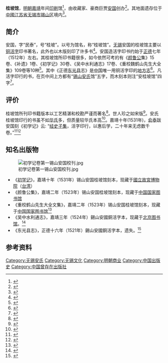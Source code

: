 '''桂坡馆'''，[[明朝|明朝]][[嘉靖|嘉靖]]年间[[印刷|印刷]]馆<ref>{{cite book|title=文献|author= 北京图书馆|year= 1987|publisher= 书目文献出版社|page= 222}}</ref>，由收藏家、豪商巨贾[[安国_(明朝收藏家)|安国]]创办<ref>{{cite book|title=中华印刷通史|author= 郑如斯|year= 1999|publisher= 印刷工业出版社|page= 344}}</ref>。其地面遗存位于[[中華人民共和國|中國]][[江苏省|江苏省]][[无锡市|无锡市]][[锡山区|锡山区]]境内<ref>{{cite book|title=中国考古集成: 宋元明清|volume= 24|author1= 孙海|author2= 蔺新建|year= 2006|publisher= [[中州古籍出版社|中州古籍出版社]]|page= 704}}</ref>。

== 简介 ==
安国，字“民泰”，号“桂坡”。以号为馆名，称“桂坡馆”。[[无锡|无锡]]安国的桂坡馆主要以[[活字印刷术|铜活字]]印书著名，此外也以木版刻印了许多书<ref>{{cite book|title=明史研究论丛|volume= 7|author= [[中国社会科学院|中国社会科学院]]明史研究室|year= 2007|publisher= [[江苏人民出版社|江苏人民出版社]]|page= 206}}</ref>。安国造活字印书约始于[[正德_(明朝)|正德]]七年（1512年）左右。其桂坡馆所印书籍很多，如今依然可考的有《[[顏魯公|颜鲁公]]集》15卷、《补遗》1卷、《初学记》30卷、《吴中水利通志》17卷、《重校魏鹤山先生大全集》109卷等10种<ref>{{cite web|url= https://terms.naer.edu.tw/detail/1682819/|date= 1999-05|accessdate= 2021-04-10|author= 周敏|title= 安國(1481-1534)|website= [[國家教育研究院|国家教育研究院]]|archive-date= 2021-04-13|archive-url= https://web.archive.org/web/20210413051603/https://terms.naer.edu.tw/detail/1682819/|dead-url= no}}</ref>。其中《正德[[东光县|东光县]]志》是[[中国|中国]]唯一用铜活字印的[[地方志|地方志]]<ref>{{cite book|title=中国古典文献学概论|author= 王俊杰|year= 2006|publisher= [[齊魯書社|齐鲁书社]]|page= 52}}</ref>。凡活字印行的书，在页中间上方都有“[[胶山安黄氏|锡山安氏]]馆”五字，而木刻本则注“安桂坡馆”四字<ref>{{cite book|title=无锡人杰|author= 郁家树|year= 2006|publisher= [[人民出版社|人民出版社]]|page= 217}}</ref>。

== 评价 ==
桂坡馆所刊印书籍版本以工艺精湛和校勘严谨而著名<ref>{{cite book|title=中国纸和印刷文化史|author1= [[錢存訓|钱存训]]|author2= 郑如斯|year= 2004|publisher= [[广西师范大学出版社|广西师范大学出版社]]|page= 196}}</ref>。世人珍之如宋版<ref>{{cite book|title=无锡县志|author1= 无锡县志编纂委员会|year= 1994|publisher= [[上海社会科学院出版社|上海社会科学院出版社]]|page= 891}}</ref>。安氏桂坡馆印行的书虽不如[[華燧|华氏]]多，但质量较华氏本高<ref>{{cite book|title=中國藏書樓|volume= 1|author1= 任继愈|year= 2001|publisher= [[辽宁人民出版社|辽宁人民出版社]]|page= 169}}</ref>。嘉靖十年(1531年)，[[俞泰|俞泰]]跋安国刻《初学记》云: “[[经史子集|经史子集]]，活字印行，以惠后学，二十年来无虑数千卷。”<ref>{{cite book|title=明清苏南望族文化硏究|volume= |author1= 江庆柏|year= 1999|publisher= [[南京师范大学出版社|南京师范大学出版社]]|page= 201}}</ref><ref>{{cite book|title=明代通俗类书研究|volume= |author1= 刘天振|year= 2006|publisher= [[齊魯書社|齐鲁书社]]|page= 99}}</ref>

== 知名出版物 ==
[[File:初学记卷第一锡山安国校刊.jpg|thumb]]
*《[[初学记|初学记]]》，嘉靖十年（1531年）锡山安国桂坡馆刻本，现藏于[[國立故宮博物院|國立故宮博物院]]（[[台湾|台湾]]）
*《颜鲁公集》，嘉靖二年（1523年）锡山安国桂坡馆刻本，现藏于[[中国国家图书馆|中国国家图书馆]]
*《重校鹤山先生大全文集》，嘉靖二年（1523年）锡山安国桂坡馆刻本，现藏于[[中国国家图书馆|中国国家图书馆]]<ref>{{cite web|url= http://www.nlc.cn/pcab/gjbhzs/sc/201812/t20181219_174597.htm|title= 小知识:中国什么时候有了铜活字印书，还有实物流传吗？|website= 中国古籍保护网|publisher= 国家古籍保护中心|author= 李致忠|date= 2018-01-04|accessdate= 2021-04-10|archive-date= 2021-04-13|archive-url= https://web.archive.org/web/20210413051633/http://www.nlc.cn/pcab/gjbhzs/sc/201812/t20181219_174597.htm|dead-url= no}}</ref>
*《吴中水利通志》，嘉靖三年（1524年）錫山安國銅活字本，现藏于[[北京图书馆|北京图书馆]]。<ref>{{cite book|title=中国版刻图录|author= [[北京图书馆|北京图书馆]]|publisher= [[文物出版社|文物出版社]]|year= 1961|volume= 7}}</ref>
*《东光县志》，正德十六年（1521年）錫山安國銅活字本，遗失。<ref>{{cite book|author= 罗树宝|year= 2008|title=中國古代圖書印刷史|publisher= [[岳麓書社|岳麓書社]]|page= 298}}</ref>

== 参考资料 ==
{{reflist|30em}}

{{无锡胶山安国家族}}

[[Category:无锡安氏|Category:无锡安氏]]
[[Category:无锡文化|Category:无锡文化]]
[[Category:明朝商业|Category:明朝商业]]
[[Category:中国出版史|Category:中国出版史]]
[[Category:中国曾存在出版社|Category:中国曾存在出版社]]
